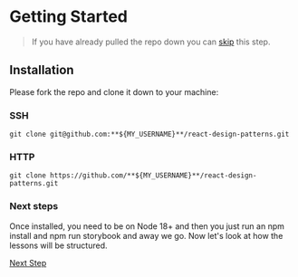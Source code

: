 
<Meta title="Introduction/02 - Getting Started" />

# Getting Started

> If you have already pulled the repo down you can [skip](?path=/docs/lessons-01-conditional-rendering-pattern-exercise--docs) this step.

## Installation

Please fork the repo and clone it down to your machine:

### SSH

```
git clone git@github.com:**${MY_USERNAME}**/react-design-patterns.git
```

### HTTP

```
git clone https://github.com/**${MY_USERNAME}**/react-design-patterns.git
```

### Next steps

Once installed, you need to be on Node 18+ and then you just run an npm install and npm run storybook and away we go. Now let's look at how the lessons will be structured.

[Next Step](?path=/docs/introduction-03-lesson-structure--docs)
